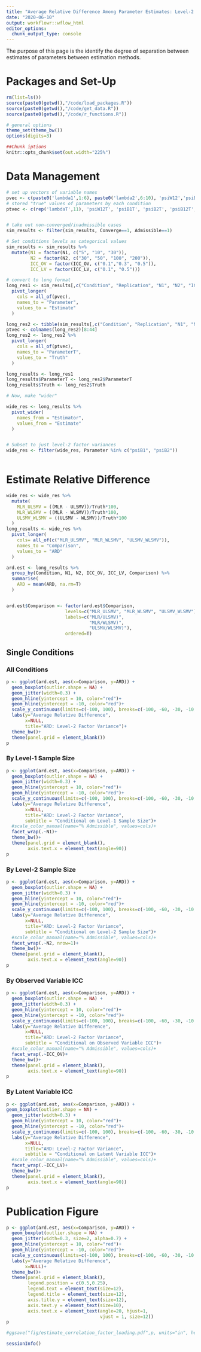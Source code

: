 ```yaml
---
title: "Average Relative Difference Among Parameter Estimates: Level-2 Factor Variance"
date: "2020-06-10"
output: workflowr::wflow_html
editor_options:
  chunk_output_type: console
---
```


The purpose of this page is the identify the degree of separation between estimates of parameters between estimation methods.

# Packages and Set-Up


```r

rm(list=ls())
source(paste0(getwd(),"/code/load_packages.R"))
source(paste0(getwd(),"/code/get_data.R"))
source(paste0(getwd(),"/code/r_functions.R"))

# general options
theme_set(theme_bw())
options(digits=3)

##Chunk iptions
knitr::opts_chunk$set(out.width="225%")

```


# Data Management

```r

# set up vectors of variable names
pvec <- c(paste0('lambda1',1:6), paste0('lambda2',6:10), 'psiW12','psiB1', 'psiB2', 'psiB12', paste0('thetaB',1:10), 'icc_lv1_est', 'icc_lv2_est', paste0('icc_ov',1:10,'_est'))
# stored "true" values of parameters by each condition
ptvec <- c(rep('lambdaT',11), 'psiW12T', 'psiB1T', 'psiB2T', 'psiB12T', rep("thetaBT", 10), rep('icc_lv',2), rep('icc_ov',10))


# take out non-converged/inadmissible cases
sim_results <- filter(sim_results, Converge==1, Admissible==1)

# Set conditions levels as categorical values
sim_results <- sim_results %>%
  mutate(N1 = factor(N1, c("5", "10", "30")),
         N2 = factor(N2, c("30", "50", "100", "200")),
         ICC_OV = factor(ICC_OV, c("0.1","0.3", "0.5")),
         ICC_LV = factor(ICC_LV, c("0.1", "0.5")))

# convert to long format
long_res1 <- sim_results[,c("Condition", "Replication", "N1", "N2", "ICC_OV", "ICC_LV", "Estimator", pvec)] %>%
  pivot_longer(
    cols = all_of(pvec),
    names_to = "Parameter",
    values_to = "Estimate"
  )

long_res2 <- tibble(sim_results[,c("Condition", "Replication", "N1", "N2", "ICC_OV", "ICC_LV", "Estimator", ptvec)], .name_repair="universal")
ptvec <- colnames(long_res2)[8:44]
long_res2 <- long_res2 %>%
  pivot_longer(
    cols = all_of(ptvec),
    names_to = "ParameterT",
    values_to = "Truth"
  )

long_results <- long_res1
long_results$ParameterT <- long_res2$ParameterT
long_results$Truth <- long_res2$Truth

# Now, make "wider"

wide_res <- long_results %>%
  pivot_wider(
    names_from = "Estimator",
    values_from = "Estimate"
  )


# Subset to just level-2 factor variances
wide_res <- filter(wide_res, Parameter %in% c("psiB1", "psiB2"))



```

# Estimate Relative Difference

```r

wide_res <- wide_res %>%
  mutate(
    MLR_ULSMV = ((MLR - ULSMV))/Truth*100,
    MLR_WLSMV = ((MLR - WLSMV))/Truth*100,
    ULSMV_WLSMV = ((ULSMV - WLSMV))/Truth*100
  )
long_results <- wide_res %>%
  pivot_longer(
    cols= all_of(c("MLR_ULSMV", "MLR_WLSMV", "ULSMV_WLSMV")),
    names_to = "Comparison",
    values_to = "ARD"
  )

ard.est <- long_results %>%
  group_by(Condition, N1, N2, ICC_OV, ICC_LV, Comparison) %>%
  summarise(
    ARD = mean(ARD, na.rm=T)
  )


ard.est$Comparison <- factor(ard.est$Comparison,
                      levels=c("MLR_ULSMV", "MLR_WLSMV", "ULSMV_WLSMV"),
                      labels=c("MLR/ULSMV)",
                               "MLR/WLSMV)",
                               "ULSMV/WLSMV)"),
                      ordered=T)

```


## Single Conditions

### All Conditions

```r

p <- ggplot(ard.est, aes(x=Comparison, y=ARD)) +
  geom_boxplot(outlier.shape = NA) +
  geom_jitter(width=0.3) +
  geom_hline(yintercept = 10, color="red")+
  geom_hline(yintercept = -10, color="red")+
  scale_y_continuous(limits=c(-100, 100), breaks=c(-100, -60, -30, -10, 0, 10, 30, 60, 100))+
  labs(y="Average Relative Difference",
       x=NULL,
       title="ARD: Level-2 Factor Variance")+
  theme_bw()+
  theme(panel.grid = element_blank())
p

```

### By Level-1 Sample Size

```r

p <- ggplot(ard.est, aes(x=Comparison, y=ARD)) +
  geom_boxplot(outlier.shape = NA) +
  geom_jitter(width=0.3) +
  geom_hline(yintercept = 10, color="red")+
  geom_hline(yintercept = -10, color="red")+
  scale_y_continuous(limits=c(-100, 100), breaks=c(-100, -60, -30, -10, 0, 10, 30, 60, 100))+
  labs(y="Average Relative Difference",
       x=NULL,
       title="ARD: Level-2 Factor Variance",
       subtitle = "Conditional on Level-1 Sample Size")+
  #scale_color_manual(name="% Admissible", values=cols)+
  facet_wrap(.~N1)+
  theme_bw()+
  theme(panel.grid = element_blank(),
        axis.text.x = element_text(angle=90))
p

```

### By Level-2 Sample Size

```r

p <- ggplot(ard.est, aes(x=Comparison, y=ARD)) +
  geom_boxplot(outlier.shape = NA) +
  geom_jitter(width=0.3) +
  geom_hline(yintercept = 10, color="red")+
  geom_hline(yintercept = -10, color="red")+
  scale_y_continuous(limits=c(-100, 100), breaks=c(-100, -60, -30, -10, 0, 10, 30, 60, 100))+
  labs(y="Average Relative Difference",
       x=NULL,
       title="ARD: Level-2 Factor Variance",
       subtitle = "Conditional on Level-2 Sample Size")+
  #scale_color_manual(name="% Admissible", values=cols)+
  facet_wrap(.~N2, nrow=1)+
  theme_bw()+
  theme(panel.grid = element_blank(),
        axis.text.x = element_text(angle=90))
p
```

### By Observed Variable ICC

```r

p <- ggplot(ard.est, aes(x=Comparison, y=ARD)) +
  geom_boxplot(outlier.shape = NA) +
  geom_jitter(width=0.3) +
  geom_hline(yintercept = 10, color="red")+
  geom_hline(yintercept = -10, color="red")+
  scale_y_continuous(limits=c(-100, 100), breaks=c(-100, -60, -30, -10, 0, 10, 30, 60, 100))+
  labs(y="Average Relative Difference",
       x=NULL,
       title="ARD: Level-2 Factor Variance",
       subtitle = "Conditional on Observed Variable ICC")+
  #scale_color_manual(name="% Admissible", values=cols)+
  facet_wrap(.~ICC_OV)+
  theme_bw()+
  theme(panel.grid = element_blank(),
        axis.text.x = element_text(angle=90))
p

```

### By Latent Variable ICC

```r

p <- ggplot(ard.est, aes(x=Comparison, y=ARD)) +
geom_boxplot(outlier.shape = NA) +
  geom_jitter(width=0.3) +
  geom_hline(yintercept = 10, color="red")+
  geom_hline(yintercept = -10, color="red")+
  scale_y_continuous(limits=c(-100, 100), breaks=c(-100, -60, -30, -10, 0, 10, 30, 60, 100))+
  labs(y="Average Relative Difference",
       x=NULL,
       title="ARD: Level-2 Factor Variance",
       subtitle = "Conditional on Latent Variable ICC")+
  #scale_color_manual(name="% Admissible", values=cols)+
  facet_wrap(.~ICC_LV)+
  theme_bw()+
  theme(panel.grid = element_blank(),
        axis.text.x = element_text(angle=90))
p

```

# Publication Figure

```r

p <- ggplot(ard.est, aes(x=Comparison, y=ARD)) +
  geom_boxplot(outlier.shape = NA) +
  geom_jitter(width=0.3, size=2, alpha=0.7) +
  geom_hline(yintercept = 10, color="red")+
  geom_hline(yintercept = -10, color="red")+
  scale_y_continuous(limits=c(-100, 100), breaks=c(-100, -60, -30, -10, 0, 10, 30, 60, 100))+
  labs(y="Average Relative Difference",
       x=NULL)+
  theme_bw()+
  theme(panel.grid = element_blank(),
        legend.position = c(0.5,0.25),
        legend.text = element_text(size=12),
        legend.title = element_text(size=12),
        axis.title.y = element_text(size=12),
        axis.text.y = element_text(size=10),
        axis.text.x = element_text(angle=20, hjust=1,
                                   vjust = 1, size=12))
p

#ggsave("fig/estimate_correlation_factor_loading.pdf",p, units="in", height=3.5, width=5)

```

```r
sessionInfo()
```
